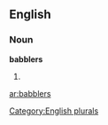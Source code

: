 ==English==

===Noun===
'''babblers'''

# {{plural of|[[babbler]]}}

[[Category:English plurals]]

[[ar:babblers]]